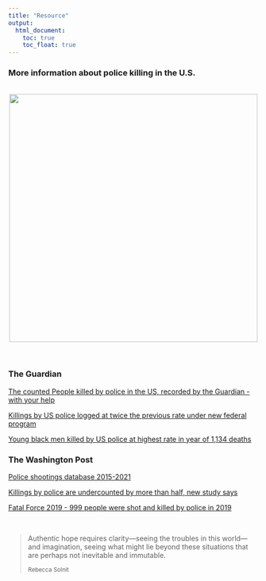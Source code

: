 ```yaml
---
title: "Resource"
output: 
  html_document:
    toc: true
    toc_float: true
---
```


### More information about police killing in the U.S.

<br>
<center>
![](images/resource_1.jpg){width=500px}
</center>

<br>

### The Guardian
[The counted People killed by police in the US, recorded by the Guardian -with your help](https://www.theguardian.com/us-news/ng-interactive/2015/jun/01/the-counted-police-killings-us-database)

[Killings by US police logged at twice the previous rate under new federal program](https://www.theguardian.com/us-news/2016/dec/15/us-police-killings-department-of-justice-program)

[Young black men killed by US police at highest rate in year of 1,134 deaths](https://www.theguardian.com/us-news/2016/dec/15/us-police-killings-department-of-justice-program)


### The Washington Post

[Police shootings database 2015-2021](https://www.washingtonpost.com/graphics/investigations/police-shootings-database/)

[Killings by police are undercounted by more than half, new study says](https://www.washingtonpost.com/nation/2021/10/01/police-killings-undercount-study/)

[Fatal Force 2019 - 999 people were shot and killed by police in 2019](https://www.washingtonpost.com/graphics/2019/national/police-shootings-2019/)





<br>

<blockquote>
  <p> Authentic hope requires clarity—seeing the troubles in this world—and imagination, seeing what might lie beyond these situations that are perhaps not inevitable and immutable.</p>
  <small>Rebecca Solnit</small>
</blockquote>

